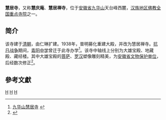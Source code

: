 {{文物保护单位
| 级别 = 省级
| 省区市 = 安徽省
| 图片 = 
| 名称 = 慧居寺菩萨、罗汉塑像
| 编号 = 
| 分类 = 古建筑、历史纪念建筑及其它
| 时代 = [[清朝|清]]
| 所在 = [[池州市|池州市]][[青阳县|青阳县]]
| 登录 = 1981年
}}
'''慧居寺'''，又称'''慧庆庵'''、'''慧居禅寺'''，位于[[安徽省|安徽省]][[九华山|九华山]]天台峰西麓，[[汉族地区佛教全国重点寺院|汉族地区佛教全国重点寺院]]之一。

== 简介 ==
该寺建于[[清朝|清朝]]，由仁琳扩建。1938年，普明募化重建大殿，并改为慧居禅寺。[[抗日战争|抗日战争]]期间，[[青阳中学|青阳中学]]曾迁于此寺办学<ref>[http://www.cnctrip.com/culture/buddhism/temple/bud_tem_a1029.asp 九华山慧居寺] {{webarchive|url=https://web.archive.org/web/20090108040005/http://www.cnctrip.com/culture/buddhism/temple/bud_tem_a1029.asp |date=2009-01-08 }}</ref>。该寺中轴线上分别为大雄宝殿、地藏殿、藏经楼。其中大雄宝殿的[[菩萨|菩萨]]、[[罗汉|罗汉]]塑像雕刻精美，为[[安徽省文物保护单位|安徽省文物保护单位]]，后经数次修正<ref>{{Cite web |url=http://www.china2551.org/Article/fjdc/d13/200803/4729.html |title=天台峰慧居寺 |access-date=2009-12-28 |archive-date=2017-07-31 |archive-url=https://web.archive.org/web/20170731144715/http://www.china2551.org/Article/fjdc/d13/200803/4729.html |dead-url=no }}</ref>。

==參考文獻==
<div class="references-small">
<references></references>
</div>

{{China-buddhism-temple}}
{{佛教小作品}}
[[Category:汉族地区佛教全国重点寺院|H]]
[[Category:池州文物保护单位|H]]
[[Category:九华山佛寺|H]]